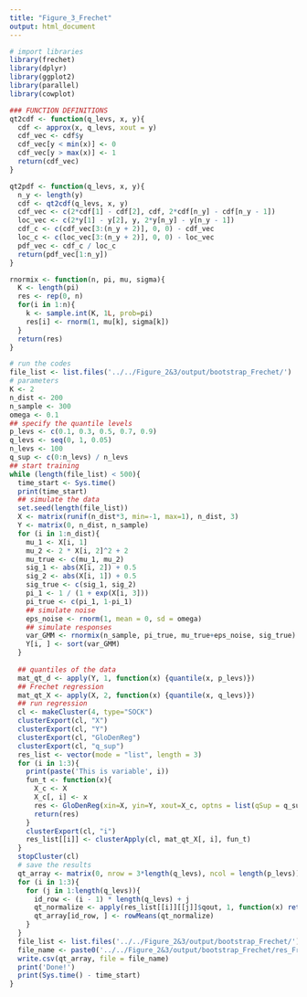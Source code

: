 ```yaml
---
title: "Figure_3_Frechet"
output: html_document
---
```



```r
# import libraries
library(frechet)
library(dplyr)
library(ggplot2)
library(parallel)
library(cowplot)
```

```r
### FUNCTION DEFINITIONS
qt2cdf <- function(q_levs, x, y){
  cdf <- approx(x, q_levs, xout = y)
  cdf_vec <- cdf$y
  cdf_vec[y < min(x)] <- 0
  cdf_vec[y > max(x)] <- 1
  return(cdf_vec)
}

qt2pdf <- function(q_levs, x, y){
  n_y <- length(y)
  cdf <- qt2cdf(q_levs, x, y)
  cdf_vec <- c(2*cdf[1] - cdf[2], cdf, 2*cdf[n_y] - cdf[n_y - 1])
  loc_vec <- c(2*y[1] - y[2], y, 2*y[n_y] - y[n_y - 1])
  cdf_c <- c(cdf_vec[3:(n_y + 2)], 0, 0) - cdf_vec
  loc_c <- c(loc_vec[3:(n_y + 2)], 0, 0) - loc_vec
  pdf_vec <- cdf_c / loc_c
  return(pdf_vec[1:n_y])
}

rnormix <- function(n, pi, mu, sigma){
  K <- length(pi)
  res <- rep(0, n)
  for(i in 1:n){
    k <- sample.int(K, 1L, prob=pi)
    res[i] <- rnorm(1, mu[k], sigma[k])
  }
  return(res)
}


```

```r
# run the codes
file_list <- list.files('../../Figure_2&3/output/bootstrap_Frechet/')
# parameters
K <- 2
n_dist <- 200
n_sample <- 300
omega <- 0.1
## specify the quantile levels
p_levs <- c(0.1, 0.3, 0.5, 0.7, 0.9)
q_levs <- seq(0, 1, 0.05)
n_levs <- 100
q_sup <- c(0:n_levs) / n_levs
## start training
while (length(file_list) < 500){
  time_start <- Sys.time()
  print(time_start)
  ## simulate the data
  set.seed(length(file_list))
  X <- matrix(runif(n_dist*3, min=-1, max=1), n_dist, 3)
  Y <- matrix(0, n_dist, n_sample)
  for (i in 1:n_dist){
    mu_1 <- X[i, 1]
    mu_2 <- 2 * X[i, 2]^2 + 2
    mu_true <- c(mu_1, mu_2)
    sig_1 <- abs(X[i, 2]) + 0.5
    sig_2 <- abs(X[i, 1]) + 0.5
    sig_true <- c(sig_1, sig_2)
    pi_1 <- 1 / (1 + exp(X[i, 3]))
    pi_true <- c(pi_1, 1-pi_1)
    ## simulate noise
    eps_noise <- rnorm(1, mean = 0, sd = omega)
    ## simulate responses
    var_GMM <- rnormix(n_sample, pi_true, mu_true+eps_noise, sig_true)
    Y[i, ] <- sort(var_GMM)
  }
  
  ## quantiles of the data
  mat_qt_d <- apply(Y, 1, function(x) {quantile(x, p_levs)})
  ## Frechet regression
  mat_qt_X <- apply(X, 2, function(x) {quantile(x, q_levs)})
  ## run regression
  cl <- makeCluster(4, type="SOCK")
  clusterExport(cl, "X")
  clusterExport(cl, "Y")
  clusterExport(cl, "GloDenReg")
  clusterExport(cl, "q_sup")
  res_list <- vector(mode = "list", length = 3)
  for (i in 1:3){
    print(paste('This is variable', i))
    fun_t <- function(x){
      X_c <- X
      X_c[, i] <- x
      res <- GloDenReg(xin=X, yin=Y, xout=X_c, optns = list(qSup = q_sup))
      return(res)
    }
    clusterExport(cl, "i")
    res_list[[i]] <- clusterApply(cl, mat_qt_X[, i], fun_t)
  }
  stopCluster(cl)
  # save the results
  qt_array <- matrix(0, nrow = 3*length(q_levs), ncol = length(p_levs))
  for (i in 1:3){
    for (j in 1:length(q_levs)){
      id_row <- (i - 1) * length(q_levs) + j
      qt_normalize <- apply(res_list[[i]][[j]]$qout, 1, function(x) return(approx(q_sup, x, xout = p_levs)$y))
      qt_array[id_row, ] <- rowMeans(qt_normalize)
    }
  }
  file_list <- list.files('../../Figure_2&3/output/bootstrap_Frechet/')
  file_name <- paste0('../../Figure_2&3/output/bootstrap_Frechet/res_Frechet_qt_', formatC(length(file_list)+1, width=3, flag="0"), '.csv')
  write.csv(qt_array, file = file_name)
  print('Done!')
  print(Sys.time() - time_start)
}
```












